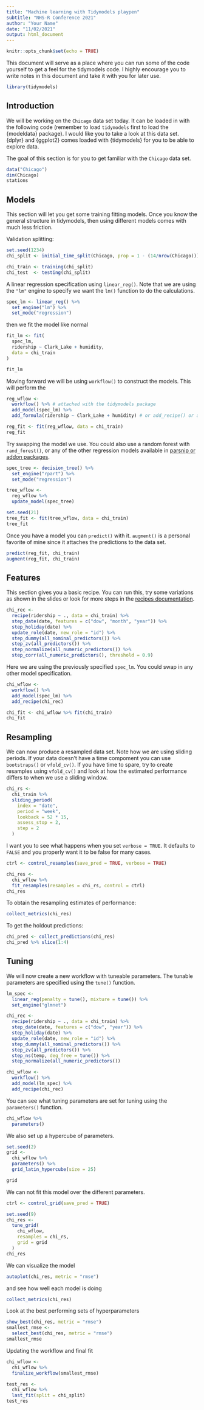 ```yaml
---
title: "Machine learning with Tidymodels playpen"
subtitle: "NHS-R Conference 2021"
author: "Your Name"
date: "11/02/2021"
output: html_document
---
```


```r
knitr::opts_chunk$set(echo = TRUE)
```

This document will serve as a place where you can run some of the code yourself to get a feel for the tidymodels code. I highly encourage you to write notes in this document and take it with you for later use.

```r
library(tidymodels)
```

## Introduction

We will be working on the `Chicago` data set today. It can be loaded in with the following code (remember to load `tidymodels` first to load the {modeldata} package). I would like you to take a look at this data set. {dplyr} and {ggplot2} comes loaded with {tidymodels} for you to be able to explore data. 

The goal of this section is for you to get familiar with the `Chicago` data set.

```r
data("Chicago")
dim(Chicago)
stations
```

## Models

This section will let you get some training fitting models. Once you know the general structure in tidymodels, then using different models comes with much less friction.

Validation splitting:

```r
set.seed(1234)
chi_split <- initial_time_split(Chicago, prop = 1 - (14/nrow(Chicago)))

chi_train <- training(chi_split)
chi_test  <- testing(chi_split)
```

A linear regression specification using `linear_reg()`. Note that we are using the `"lm"` engine to specify we want the `lm()` function to do the calculations.

```r
spec_lm <- linear_reg() %>% 
  set_engine("lm") %>%
  set_mode("regression")
```

then we fit the model like normal

```r
fit_lm <- fit(
  spec_lm,
  ridership ~ Clark_Lake + humidity,
  data = chi_train
)

fit_lm
```

Moving forward we will be using `workflow()` to construct the models. This will perform the 

```r
reg_wflow <- 
  workflow() %>% # attached with the tidymodels package
  add_model(spec_lm) %>% 
  add_formula(ridership ~ Clark_Lake + humidity) # or add_recipe() or add_variables()

reg_fit <- fit(reg_wflow, data = chi_train)
reg_fit
```

Try swapping the model we use. You could also use a random forest with `rand_forest()`, or any of the other regression models available in [parsnip or addon packages](https://www.tidymodels.org/find/parsnip/).

```r
spec_tree <- decision_tree() %>%
  set_engine("rpart") %>%
  set_mode("regression")

tree_wflow <- 
  reg_wflow %>% 
  update_model(spec_tree)

set.seed(21)
tree_fit <- fit(tree_wflow, data = chi_train)
tree_fit
```

Once you have a model you can `predict()` with it. `augment()` is a personal favorite of mine since it attaches the predictions to the data set.

```r
predict(reg_fit, chi_train)
augment(reg_fit, chi_train)
```

## Features

This section gives you a basic recipe. You can run this, try some variations as shown in the slides or look for more steps in the [recipes documentation](https://recipes.tidymodels.org/reference/index.html).

```r
chi_rec <- 
  recipe(ridership ~ ., data = chi_train) %>% 
  step_date(date, features = c("dow", "month", "year")) %>% 
  step_holiday(date) %>% 
  update_role(date, new_role = "id") %>% 
  step_dummy(all_nominal_predictors()) %>% 
  step_zv(all_predictors()) %>% 
  step_normalize(all_numeric_predictors()) %>% 
  step_corr(all_numeric_predictors(), threshold = 0.9)
```

Here we are using the previously specified `spec_lm`. You could swap in any other model specification.

```r
chi_wflow <- 
  workflow() %>% 
  add_model(spec_lm) %>% 
  add_recipe(chi_rec)

chi_fit <- chi_wflow %>% fit(chi_train)
chi_fit
```

## Resampling

We can now produce a resampled data set. Note how we are using sliding periods. If your data doesn't have a time compoment you can use `bootstraps()` or `vfold_cv()`. If you have time to spare, try to create resamples using `vfold_cv()` and look at how the estimated performance differs to when we use a sliding window.

```r
chi_rs <-
  chi_train %>%
  sliding_period(
    index = "date",  
    period = "week",
    lookback = 52 * 15,
    assess_stop = 2,
    step = 2
  )
```

I want you to see what happens when you set `verbose = TRUE`. It defaults to `FALSE` and you properly want it to be false for many cases.

```r
ctrl <- control_resamples(save_pred = TRUE, verbose = TRUE)

chi_res <-
  chi_wflow %>% 
  fit_resamples(resamples = chi_rs, control = ctrl)
chi_res
```

To obtain the resampling estimates of performance: 

```r
collect_metrics(chi_res)
```

To get the holdout predictions: 

```r
chi_pred <- collect_predictions(chi_res)
chi_pred %>% slice(1:4)
```

## Tuning

We will now create a new workflow with tuneable parameters. The tunable parameters are specified using the `tune()` function.

```r
lm_spec <- 
  linear_reg(penalty = tune(), mixture = tune()) %>% 
  set_engine("glmnet") 

chi_rec <- 
  recipe(ridership ~ ., data = chi_train) %>% 
  step_date(date, features = c("dow", "year")) %>% 
  step_holiday(date) %>% 
  update_role(date, new_role = "id") %>% 
  step_dummy(all_nominal_predictors()) %>% 
  step_zv(all_predictors()) %>% 
  step_ns(temp, deg_free = tune()) %>%
  step_normalize(all_numeric_predictors())

chi_wflow <- 
  workflow() %>% 
  add_model(lm_spec) %>% 
  add_recipe(chi_rec)
```

You can see what tuning parameters are set for tuning using the `parameters()` function.

```r
chi_wflow %>% 
  parameters()
```

We also set up a hypercube of parameters.

```r
set.seed(2)
grid <- 
  chi_wflow %>% 
  parameters() %>% 
  grid_latin_hypercube(size = 25)

grid
```

We can not fit this model over the different parameters.

```r
ctrl <- control_grid(save_pred = TRUE)

set.seed(9)
chi_res <- 
  tune_grid(
    chi_wflow, 
    resamples = chi_rs, 
    grid = grid
  )
chi_res
```

We can visualize the model 

```r
autoplot(chi_res, metric = "rmse")
```

and see how well each model is doing

```r
collect_metrics(chi_res)
```

Look at the best performing sets of hyperparameters

```r
show_best(chi_res, metric = "rmse")
smallest_rmse <- 
  select_best(chi_res, metric = "rmse")
smallest_rmse
```

Updating the workflow and final fit

```r
chi_wflow <-
  chi_wflow %>% 
  finalize_workflow(smallest_rmse)

test_res <- 
  chi_wflow %>% 
  last_fit(split = chi_split)
test_res
```
